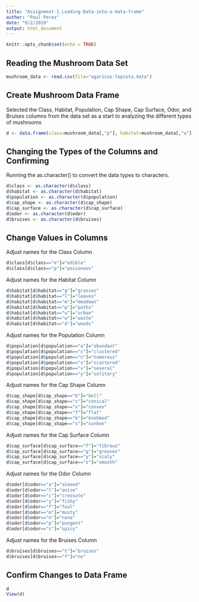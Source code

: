 ```yaml
---
title: "Assignment-1_Loading-Data-into-a-data-frame"
author: "Paul Perez"
date: "9/2/2019"
output: html_document
---
```


```r
knitr::opts_chunk$set(echo = TRUE)
```

## Reading the Mushroom Data Set
```r
mushroom_data <- read.csv(file="agaricus-lepiota.data")
```

## Create Mushroom Data Frame
Selected the Class, Habitat, Population, Cap Shape, Cap Surface, Odor, and Bruises columns from the data set as a start to analyzing the different types of mushrooms

```r
d <- data.frame(class=mushroom_data[,"p"], habitat=mushroom_data[,"u"], population=mushroom_data[,"s.3"], cap_shape=mushroom_data[,"x"], cap_surface=mushroom_data[,"s"], odor=mushroom_data[,"p.1"],bruises=mushroom_data[,"t"])
```


## Changing the Types of the Columns and Confirming
Running the as.character() to convert the data types to characters.

```r
d$class <- as.character(d$class)
d$habitat <- as.character(d$habitat)
d$population <- as.character(d$population)
d$cap_shape <- as.character(d$cap_shape)
d$cap_surface <- as.character(d$cap_surface)
d$odor <- as.character(d$odor)
d$bruises <- as.character(d$bruises)
```

## Change Values in Columns
Adjust names for the Class Column
```r
d$class[d$class=="e"]="edible"
d$class[d$class=="p"]="poisonous"
```

Adjust names for the Habitat Column
```r
d$habitat[d$habitat=="g"]="grasses"
d$habitat[d$habitat=="l"]="leaves"
d$habitat[d$habitat=="m"]="meadows"
d$habitat[d$habitat=="p"]="paths"
d$habitat[d$habitat=="u"]="urban"
d$habitat[d$habitat=="w"]="waste"
d$habitat[d$habitat=="d"]="woods"
```

Adjust names for the Population Column
```r
d$population[d$population=="a"]="abundant"
d$population[d$population=="c"]="clustered"
d$population[d$population=="n"]="numerous"
d$population[d$population=="s"]="scattered"
d$population[d$population=="v"]="several"
d$population[d$population=="y"]="solitary"
```
Adjust names for the Cap Shape Column
```r
d$cap_shape[d$cap_shape=="b"]="bell"
d$cap_shape[d$cap_shape=="c"]="conical"
d$cap_shape[d$cap_shape=="x"]="convex"
d$cap_shape[d$cap_shape=="f"]="flat"
d$cap_shape[d$cap_shape=="k"]="knobbed"
d$cap_shape[d$cap_shape=="s"]="sunken"
```
Adjust names for the Cap Surface Column
```r
d$cap_surface[d$cap_surface=="f"]="fibrous"
d$cap_surface[d$cap_surface=="g"]="grooves"
d$cap_surface[d$cap_surface=="y"]="scaly"
d$cap_surface[d$cap_surface=="s"]="smooth"
```
Adjust names for the Odor Column
```r
d$odor[d$odor=="a"]="almond"
d$odor[d$odor=="l"]="anise"
d$odor[d$odor=="c"]="creosote"
d$odor[d$odor=="y"]="fishy"
d$odor[d$odor=="f"]="foul"
d$odor[d$odor=="m"]="musty"
d$odor[d$odor=="n"]="none"
d$odor[d$odor=="p"]="pungent"
d$odor[d$odor=="s"]="spicy"
```
Adjust names for the Bruises Column
```r
d$bruises[d$bruises=="t"]="bruises"
d$bruises[d$bruises=="f"]="no"
```

## Confirm Changes to Data Frame
```r
d
View(d)
```

